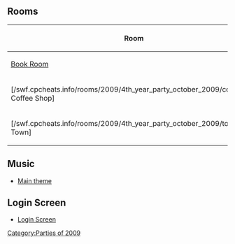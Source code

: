 
==Rooms==
<center>
{|class="wikitable" border="1"
!Room
|-
|[[Media:RoomsBook-4thAnniversary.swf|Book Room]]
|-
|[/swf.cpcheats.info/rooms/2009/4th_year_party_october_2009/coffee.swf Coffee Shop]
|-
|[/swf.cpcheats.info/rooms/2009/4th_year_party_october_2009/town.swf Town]
|}
</center>

==Music==
*[[Media:Music250.swf|Main theme]]

==Login Screen==
*[[Media:EN4thAnniversaryLoginScreen.swf|Login Screen]]
{{Parties}}

[[Category:Parties of 2009]]